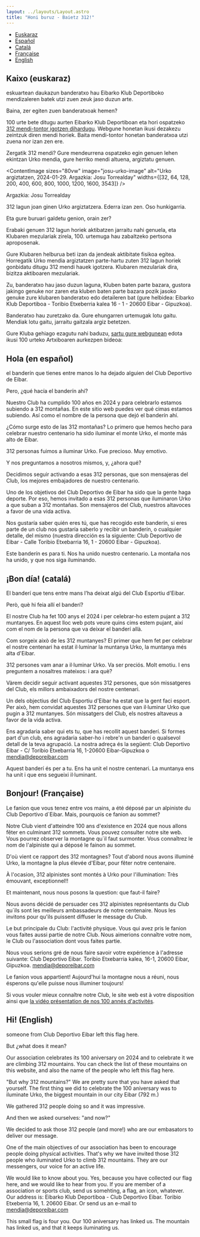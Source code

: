 ```yaml
---
layout: ../layouts/Layout.astro
title: "Honi buruz - Baietz 312!"
---
```




<nav class="bg-white border-gray-200 dark:bg-gray-900 mb-20">
  <ul class="flex flex-wrap justify-around items-center mx-auto max-w-screen-xl p-4">
    <li>
      <a class="text-sm font-bold text-gray-500 dark:text-white hover:underline" href="#eu">Euskaraz</a>
    </li>
    <li>
      <a class="text-sm font-bold text-gray-500 dark:text-white hover:underline" href="#es">Español</a>
    </li>
    <li>
      <a class="text-sm font-bold text-gray-500 dark:text-white hover:underline" href="#ca">Catalá</a>
    </li>
        <li>
      <a class="text-sm font-bold text-gray-500 dark:text-white hover:underline" href="#fr">Française</a>
    </li>
        <li>
      <a class="text-sm font-bold text-gray-500 dark:text-white hover:underline" href="#en">English</a>
    </li>
  </ul>
</nav>



<H2 id="eu">Kaixo (euskaraz)</H2>

eskuartean daukazun banderatxo hau Eibarko Klub Deportiboko mendizaleren batek utzi zuen zeuk jaso duzun arte.

Baina, zer egiten zuen banderatxoak hemen?

100 urte bete ditugu aurten Eibarko Klub Deportiboan eta hori ospatzeko [312 mendi-tontor igotzen dihardugu](/mendiak). Webgune honetan ikusi dezakezu zeintzuk diren mendi horiek. Baita mendi-tontor honetan banderatxoa utzi zuena nor izan zen ere.

Zergatik 312 mendi? Gure mendeurrena ospatzeko egin genuen lehen ekintzan Urko mendia, gure herriko mendi altuena, argiztatu genuen.

<ContentImage
    sizes="80vw"
    image="josu-urko-image"
    alt="Urko argiztatzen, 2024-01-29. Argazkia: Josu Torrealday"
    widths={[32, 64, 128, 200, 400, 600, 800, 1000, 1200, 1600, 3543]} />

Argazkia: Josu Torrealday

312 lagun joan ginen Urko argiztatzera. Ederra izan zen. Oso hunkigarria.

Eta gure buruari galdetu genion, orain zer?

Erabaki genuen 312 lagun horiek aktibatzen jarraitu nahi genuela, eta Klubaren mezulariak zirela, 100. urtemuga hau zabaltzeko pertsona aproposenak.

Gure Klubaren helburua beti izan da jendeak aktibitate fisikoa egitea. Horregatik Urko mendia argiztatzen parte-hartu zuten 312 lagun horiek gonbidatu ditugu 312 mendi hauek igotzera. Klubaren mezulariak dira, bizitza aktiboaren mezulariak.

Zu, banderatxo hau jaso duzun laguna, Kluben baten parte bazara, gustora jakingo genuke nor zaren eta kluben baten parte bazara pozik jasoko genuke zure klubaren banderatxo edo detaileren bat (gure helbidea: Eibarko Klub Deportiboa - Toribio Etxeberria kalea 16 - 1 - 20600 Eibar - Gipuzkoa).

Banderatxo hau zuretzako da. Gure ehungarren urtemugak lotu gaitu. Mendiak lotu gaitu, jarraitu gaitzala argiz betetzen.

Gure Kluba gehiago ezagutu nahi baduzu, [sartu gure webgunean](https://www.deporeibar.com) edota ikusi 100 urteko Artxiboaren aurkezpen bideoa:


<YouTube id="XcSYuIiO8nk" className="w-screen"/>

<H2 id="es">Hola (en español) </H2>

el banderín que tienes entre manos lo ha dejado alguien del Club Deportivo de Eibar.

Pero, ¿qué hacía el banderín ahí?

Nuestro Club ha cumplido 100 años en 2024 y para celebrarlo estamos subiendo a 312 montañas. En este sitio web puedes ver qué cimas estamos subiendo. Así como el nombre de la persona que dejó el banderín ahí.

¿Cómo surge esto de las 312 montañas? Lo primero que hemos hecho para celebrar nuestro centenario ha sido iluminar el monte Urko, el monte más alto de Eibar.

312 personas fuimos a iluminar Urko. Fue precioso. Muy emotivo.

Y nos preguntamos a nosotros mismos, y, ¿ahora qué?

Decidimos seguir activando a esas 312 personas, que son mensajeras del Club, los mejores embajadores de nuestro centenario.

Uno de los objetivos del Club Deportivo de Eibar ha sido que la gente haga deporte. Por eso, hemos invitado a esas 312 personas que iluminaron Urko a que suban a 312 montañas. Son mensajeros del Club, nuestros altavoces a favor de una vida activa.

Nos gustaría saber quién eres tú, que has recogido este banderín, si eres parte de un club nos gustaría saberlo y recibir un banderín, o cualquier detalle, del mismo (nuestra dirección es la siguiente: Club Deportivo de Eibar - Calle Toribio Etxebarria 16, 1 - 20600 Eibar - Gipuzkoa).

Este banderín es para ti. Nos ha unido nuestro centenario. La montaña nos ha unido, y que nos siga iluminando.

<H2 id="ca">¡Bon día! (catalá)</H2>

El banderí que tens entre mans l’ha deixat algú del Club Esportiu d'Eibar.

Però, què hi feia allí el banderí?

El nostre Club ha fet 100 anys el 2024 i per celebrar-ho estem pujant a 312 muntanyes. En aquest lloc web pots veure quins cims estem pujant, així com el nom de la persona que va deixar el banderí allà.

Com sorgeix això de les 312 muntanyes? El primer que hem fet per celebrar el nostre centenari ha estat il·luminar la muntanya Urko, la muntanya més alta d'Eibar.

312 persones vam anar a il·luminar Urko. Va ser preciós. Molt emotiu. I ens preguntem a nosaltres mateixos: i ara què?

Vàrem decidir seguir activant aquestes 312 persones, que són missatgeres del Club, els millors ambaixadors del nostre centenari.

Un dels objectius del Club Esportiu d'Eibar ha estat que la gent faci esport. Per això, hem convidat aquestes 312 persones que van il·luminar Urko que pugin a 312 muntanyes. Són missatgers del Club, els nostres altaveus a favor de la vida activa.

Ens agradaria saber qui ets tu, que has recollit aquest banderí. Si formes part d'un club, ens agradaria saber-ho i rebre'n un banderí o qualsevol detall de la teva agrupació. La nostra adreça és la següent: Club Deportivo Eibar - C/ Toribio Etxebarria 16, 1-20600 Eibar-Gipuzkoa o mendia@deporeibar.com

Aquest banderí és per a tu. Ens ha unit el nostre centenari. La muntanya ens ha unit i que ens segueixi il·luminant.

<H2 id="fr">Bonjour! (Française)</H2>

Le fanion que vous tenez entre vos mains, a été déposé par un alpiniste du Club Deportivo d´Eibar. Mais, pourquois ce fanion au sommet?

Notre Club vient d'atteindre 100 ans d'existence en 2024 que nous allons fêter en culminant 312 sommets. Vous pouvez consulter notre site web. Vous pourrez observer la montagne qu´il faut surmonter. Vous connaîtrez le nom de l'alpiniste qui a déposé le fainon au sommet.

D'où vient ce rapport des 312 montagnes? Tout d'abord nous avons illuminé Urko, la montagne la plus élevée d'Eibar, pour fêter notre centenaire.

À l'ocasion, 312 alpinistes sont montés à Urko pour l'illumination: Très émouvant, exceptionnel!!

Et maintenant, nous nous posons la question: que faut-il faire?

Nous avons décidé de persuader ces 312 alpinistes représentants du Club qu´ils sont les meilleurs ambassadeurs de notre centenaire. Nous les invitons pour qu'ils puissent diffuser le message du Club.

Le but principale du Club: l'activité physique. Vous qui avez pris le fanion vous faites aussi partie de notre Club. Nous aimerions connaître votre nom, le Club ou l'association dont vous faites partie.

Nous vous serions gré de nous faire savoir votre expérience à l'adresse suivante: Club Deportivo Eibar. Toribio Etxebarria kalea, 16-1, 20600 Eibar, Gipuzkoa. mendia@deporeibar.com

Le fanion vous appartient! Aujourd'hui la montagne nous a réuni, nous ésperons qu'elle puisse nous illuminer toujours!

Si vous vouler mieux connaître notre Club, le site web est à votre disposition ainsi que [la vidéo présentation de nos 100 annés d'activités](https://www.youtube.com/watch?v=XcSYuIiO8nk&source_ve_path=MjM4NTE).

<H2 id="en">Hi! (English)</H2>

someone from Club Deportivo Eibar left this flag here.

But ¿what does it mean?

Our association celebrates its 100 aniversary on 2024 and to celebrate it we are climbing 312 mountains. You can check the list of these mountains on this website, and also the name of the people who left this flag here.

"But why 312 mountains?" We are pretty sure that you have asked that yourself. The first thing we did to celebrate the 100 aniversary was to iluminate Urko, the biggest mountain in our city Eibar (792 m.)

We gathered 312 people doing so and it was impressive.

And then we asked ourselves: "and now?"

We decided to ask those 312 people (and more!) who are our embasators to deliver our message.

One of the main objectives of our association has been to encourage people doing physical activities. That's why we have invited those 312 people who iluminated Urko to climb 312 mountains. They are our messengers, our voice for an active life.

We would like to know about you. Yes, because you have collected our flag here, and we would like to hear from you. If you are member of a association or sports club, send us somehting, a flag, an icon, whatever. Our address is: Eibarko Klub Deportiboa - Club Deportivo Eibar. Toribio Etxeberria 16, 1. 20600 Eibar. Or send us an e-mail to mendia@deporeibar.com

This small flag is four you. Our 100 aniversary has linked us. The mountain has linked us, and that it keeps iluminating us.
